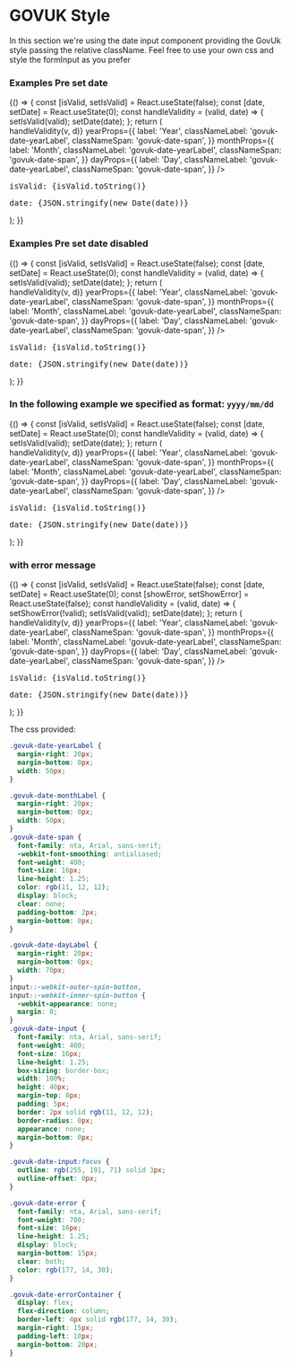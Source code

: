 
<Meta title="DCXLibrary/Form/date/HMRC" component={FormDate} />

# GOVUK Style

In this section we're using the date input component providing the GovUk style passing the relative className. Feel free to use your own css and style the formInput as you prefer

### Examples Pre set date

<Canvas>
  <Story name="pre-set-date">
    {() => {
      const [isValid, setIsValid] = React.useState(false);
      const [date, setDate] = React.useState(0);
      const handleValidity = (valid, date) => {
        setIsValid(valid);
        setDate(date);
      };
      return (
        <div>
          <FormDate
            dateFormat="dd/mm/yyyy"
            inputClass="govuk-date-input"
            day="29"
            month="07"
            year="1982"
            handleValidity={(v, d) => handleValidity(v, d)}
            yearProps={{
              label: 'Year',
              classNameLabel: 'govuk-date-yearLabel',
              classNameSpan: 'govuk-date-span',
            }}
            monthProps={{
              label: 'Month',
              classNameLabel: 'govuk-date-yearLabel',
              classNameSpan: 'govuk-date-span',
            }}
            dayProps={{
              label: 'Day',
              classNameLabel: 'govuk-date-yearLabel',
              classNameSpan: 'govuk-date-span',
            }}
          />
          <pre>isValid: {isValid.toString()}</pre>
          <pre>date: {JSON.stringify(new Date(date))}</pre>
        </div>
      );
    }}
  </Story>
</Canvas>

### Examples Pre set date disabled

<Canvas>
  <Story name="disabled">
    {() => {
      const [isValid, setIsValid] = React.useState(false);
      const [date, setDate] = React.useState(0);
      const handleValidity = (valid, date) => {
        setIsValid(valid);
        setDate(date);
      };
      return (
        <div>
          <FormDate
            dateFormat="dd/mm/yyyy"
            inputClass="govuk-date-input"
            day="29"
            month="07"
            year="1982"
            disabled={true}
            handleValidity={(v, d) => handleValidity(v, d)}
            yearProps={{
              label: 'Year',
              classNameLabel: 'govuk-date-yearLabel',
              classNameSpan: 'govuk-date-span',
            }}
            monthProps={{
              label: 'Month',
              classNameLabel: 'govuk-date-yearLabel',
              classNameSpan: 'govuk-date-span',
            }}
            dayProps={{
              label: 'Day',
              classNameLabel: 'govuk-date-yearLabel',
              classNameSpan: 'govuk-date-span',
            }}
          />
          <pre>isValid: {isValid.toString()}</pre>
          <pre>date: {JSON.stringify(new Date(date))}</pre>
        </div>
      );
    }}
  </Story>
</Canvas>

### In the following example we specified as format: `yyyy/mm/dd`

<Canvas>
  <Story name="custom-date">
    {() => {
      const [isValid, setIsValid] = React.useState(false);
      const [date, setDate] = React.useState(0);
      const handleValidity = (valid, date) => {
        setIsValid(valid);
        setDate(date);
      };
      return (
        <div>
          <FormDate
            dateFormat="dd/mm/yyyy"
            inputClass="govuk-date-input"
            dateFormat="yyyy/mm/dd"
            handleValidity={(v, d) => handleValidity(v, d)}
            yearProps={{
              label: 'Year',
              classNameLabel: 'govuk-date-yearLabel',
              classNameSpan: 'govuk-date-span',
            }}
            monthProps={{
              label: 'Month',
              classNameLabel: 'govuk-date-yearLabel',
              classNameSpan: 'govuk-date-span',
            }}
            dayProps={{
              label: 'Day',
              classNameLabel: 'govuk-date-yearLabel',
              classNameSpan: 'govuk-date-span',
            }}
          />
          <pre>isValid: {isValid.toString()}</pre>
          <pre>date: {JSON.stringify(new Date(date))}</pre>
        </div>
      );
    }}
  </Story>
</Canvas>

### with error message

<Canvas>
  <Story name="error">
    {() => {
      const [isValid, setIsValid] = React.useState(false);
      const [date, setDate] = React.useState(0);
      const [showError, setShowError] = React.useState(false);
      const handleValidity = (valid, date) => {
        setShowError(!valid);
        setIsValid(valid);
        setDate(date);
      };
      return (
        <div>
          <FormDate
            dateFormat="dd/mm/yyyy"
            inputClass="govuk-date-input"
            displayError={showError}
            errorMessage={showError ? 'Enter a valid date' : null}
            errorPosition="top"
            errorClass="govuk-date-error"
            inputContainerClass={showError ? 'govuk-date-errorContainer' : ''}
            handleValidity={(v, d) => handleValidity(v, d)}
            yearProps={{
              label: 'Year',
              classNameLabel: 'govuk-date-yearLabel',
              classNameSpan: 'govuk-date-span',
            }}
            monthProps={{
              label: 'Month',
              classNameLabel: 'govuk-date-yearLabel',
              classNameSpan: 'govuk-date-span',
            }}
            dayProps={{
              label: 'Day',
              classNameLabel: 'govuk-date-yearLabel',
              classNameSpan: 'govuk-date-span',
            }}
          />
          <pre>isValid: {isValid.toString()}</pre>
          <pre>date: {JSON.stringify(new Date(date))}</pre>
        </div>
      );
    }}
  </Story>
</Canvas>

The css provided:

```css
.govuk-date-yearLabel {
  margin-right: 20px;
  margin-bottom: 0px;
  width: 50px;
}

.govuk-date-monthLabel {
  margin-right: 20px;
  margin-bottom: 0px;
  width: 50px;
}
.govuk-date-span {
  font-family: nta, Arial, sans-serif;
  -webkit-font-smoothing: antialiased;
  font-weight: 400;
  font-size: 16px;
  line-height: 1.25;
  color: rgb(11, 12, 12);
  display: block;
  clear: none;
  padding-bottom: 2px;
  margin-bottom: 0px;
}

.govuk-date-dayLabel {
  margin-right: 20px;
  margin-bottom: 0px;
  width: 70px;
}
input::-webkit-outer-spin-button,
input::-webkit-inner-spin-button {
  -webkit-appearance: none;
  margin: 0;
}
.govuk-date-input {
  font-family: nta, Arial, sans-serif;
  font-weight: 400;
  font-size: 16px;
  line-height: 1.25;
  box-sizing: border-box;
  width: 100%;
  height: 40px;
  margin-top: 0px;
  padding: 5px;
  border: 2px solid rgb(11, 12, 12);
  border-radius: 0px;
  appearance: none;
  margin-bottom: 0px;
}

.govuk-date-input:focus {
  outline: rgb(255, 191, 71) solid 3px;
  outline-offset: 0px;
}

.govuk-date-error {
  font-family: nta, Arial, sans-serif;
  font-weight: 700;
  font-size: 16px;
  line-height: 1.25;
  display: block;
  margin-bottom: 15px;
  clear: both;
  color: rgb(177, 14, 30);
}

.govuk-date-errorContainer {
  display: flex;
  flex-direction: column;
  border-left: 4px solid rgb(177, 14, 30);
  margin-right: 15px;
  padding-left: 10px;
  margin-bottom: 20px;
}
```

<Props of={FormDate} />
